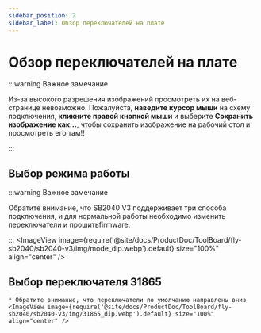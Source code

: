 ```yaml
---
sidebar_position: 2
sidebar_label: Обзор переключателей на плате
---
```




# Обзор переключателей на плате

:::warning Важное замечание

Из-за высокого разрешения изображений просмотреть их на веб-странице невозможно. Пожалуйста, **наведите курсор мыши** на схему подключения, **кликните правой кнопкой мыши** и выберите **Сохранить изображение как...**, чтобы сохранить изображение на рабочий стол и просмотреть его там!!

:::


## Выбор режима работы

:::warning Важное замечание

Обратите внимание, что SB2040 V3 поддерживает три способа подключения, и для нормальной работы необходимо изменить переключатели и прошитьfirmware.

:::
    <ImageView image={require('@site/docs/ProductDoc/ToolBoard/fly-sb2040/sb2040-v3/img/mode_dip.webp').default} size="100%" align="center" />

## Выбор переключателя 31865

    * Обратите внимание, что переключатели по умолчанию направлены вниз
    <ImageView image={require('@site/docs/ProductDoc/ToolBoard/fly-sb2040/sb2040-v3/img/31865_dip.webp').default} size="100%" align="center" />
